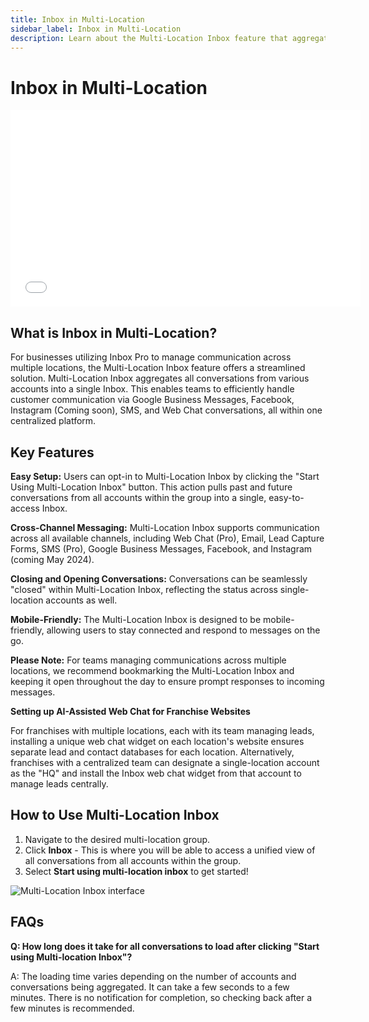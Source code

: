 ```yaml
---
title: Inbox in Multi-Location
sidebar_label: Inbox in Multi-Location
description: Learn about the Multi-Location Inbox feature that aggregates all conversations from various accounts into a single Inbox.
---
```


# Inbox in Multi-Location

<iframe src="//www.youtube-nocookie.com/embed/8SYU0utpEHU" width="560" height="315" frameborder="0" allowFullScreen></iframe>

## **What is Inbox in Multi-Location?**

For businesses utilizing Inbox Pro to manage communication across multiple locations, the Multi-Location Inbox feature offers a streamlined solution. Multi-Location Inbox aggregates all conversations from various accounts into a single Inbox. This enables teams to efficiently handle customer communication via Google Business Messages, Facebook, Instagram (Coming soon), SMS, and Web Chat conversations, all within one centralized platform.

## **Key Features**

**Easy Setup:** Users can opt-in to Multi-Location Inbox by clicking the "Start Using Multi-Location Inbox" button. This action pulls past and future conversations from all accounts within the group into a single, easy-to-access Inbox.

**Cross-Channel Messaging:** Multi-Location Inbox supports communication across all available channels, including Web Chat (Pro), Email, Lead Capture Forms, SMS (Pro), Google Business Messages, Facebook, and Instagram (coming May 2024).

**Closing and Opening Conversations:** Conversations can be seamlessly "closed" within Multi-Location Inbox, reflecting the status across single-location accounts as well.

**Mobile-Friendly:** The Multi-Location Inbox is designed to be mobile-friendly, allowing users to stay connected and respond to messages on the go.

**Please Note:** For teams managing communications across multiple locations, we recommend bookmarking the Multi-Location Inbox and keeping it open throughout the day to ensure prompt responses to incoming messages.

**Setting up AI-Assisted Web Chat for Franchise Websites**

For franchises with multiple locations, each with its team managing leads, installing a unique web chat widget on each location's website ensures separate lead and contact databases for each location. Alternatively, franchises with a centralized team can designate a single-location account as the "HQ" and install the Inbox web chat widget from that account to manage leads centrally.

## **How to Use Multi-Location Inbox**

1. Navigate to the desired multi-location group. 
2. Click **Inbox** - This is where you will be able to access a unified view of all conversations from all accounts within the group.
3. Select **Start using multi-location inbox** to get started! 

![Multi-Location Inbox interface](./img/multi-location/inbox-multi-location.jpg)

## **FAQs**

**Q: How long does it take for all conversations to load after clicking "Start using Multi-location Inbox"?**

A: The loading time varies depending on the number of accounts and conversations being aggregated. It can take a few seconds to a few minutes. There is no notification for completion, so checking back after a few minutes is recommended.